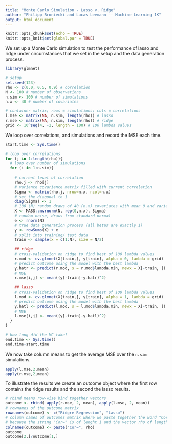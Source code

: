 ```yaml
---
title: "Monte Carlo Simulation - Lasso v. Ridge"
author: "Philipp Broniecki and Lucas Leemann -- Machine Learning 1K"
output: html_document
---
```


```r
knitr::opts_chunk$set(echo = TRUE)
knitr::opts_knit$set(global.par = TRUE)
```

We set up a Monte Carlo simulation to test the performance of lasso and ridge under circumstances that we set in the setup and the data generation process.

```r
library(glmnet)

# setup
set.seed(123)
rho <- c(0.0, 0.5, 0.9) # correlation
N <- 100 # number of observations
n.sim <- 100 # number of simulations
n.x <- 40 # number of covariates

# container matrix; rows = simulations; cols = correlations 
l.mse <- matrix(NA, n.sim, length(rho)) # lasso 
r.mse <- matrix(NA, n.sim, length(rho)) # ridge
grid <- 10^seq(4, -2, length = 100) # 100 lambda values
```

We loop over correlations, and simulations and record the MSE each time.

```r
start.time <- Sys.time()

# loop over correlations
for (j in 1:length(rho)){
  # loop over number of simulations
  for (i in 1:n.sim){
    
    # current level of correlation 
    rho.j <- rho[j]
    # variance covariance matrix filled with current correlation
    Sigma <- matrix(rho.j, nrow=n.x, ncol=n.x)
    # set the diagonal to 1
    diag(Sigma) <- 1
    # 100 (N) random draws of 40 (n.x) covariates with mean 0 and variance sigma
    X <- MASS::mvrnorm(N, rep(0,n.x), Sigma)
    # random noise, draws from standard normal
    e <- rnorm(N)
    # true data generation process (all betas are exactly 1)
    y <- rowSums(X) + e
    # split into training/ test data
    train <- sample(x = c(1:N), size = N/2)
    
    ## ridge
    # cross-validation on ridge to find best of 100 lambda values
    r.mod <- cv.glmnet(X[train,], y[train], alpha = 0, lambda = grid)
    # predict outcome using the model with the best lambda
    y.hatr <- predict(r.mod, s = r.mod$lambda.min, newx = X[-train, ])
    # MSE
    r.mse[i,j] <- mean((y[-train]-y.hatr)^2)
    
    ## lasso
    # cross-validation on ridge to find best of 100 lambda values
    l.mod <- cv.glmnet(X[train,], y[train], alpha = 1, lambda = grid)
    # predict outcome using the model with the best lambda
    y.hatl <- predict(l.mod, s = l.mod$lambda.min, newx = X[-train, ])
    # MSE
    l.mse[i,j] <- mean((y[-train]-y.hatl)^2)
  } 
}

# how long did the MC take?
end.time <- Sys.time()
end.time-start.time
```

We now take column means to get the average MSE over the `n.sim` simulations.

```r
apply(l.mse,2,mean)
apply(r.mse,2,mean)
```

To illustrate the results we create an outcome object where the first row contains the ridge results and the second the lasso results.

```r
# rbind means row-wise bind together vectors
outcome <- rbind( apply(r.mse, 2, mean), apply(l.mse, 2, mean))
# rownames of the outcome matrix
rownames(outcome) <- c("Ridgre Regression", "Lasso")
# column names of outcomes matrix where we paste together the word "Cor=" and the vector (rho)
# because the string "Cor=" is of lenght 1 and the vector rho of length 3, "Cor" gets recycled
colnames(outcome) <- paste("Cor=", rho)
outcome
outcome[2,]/outcome[1,]
```